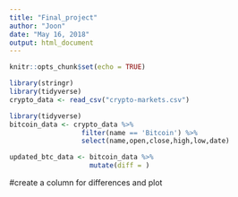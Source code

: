 ```yaml
---
title: "Final_project"
author: "Joon"
date: "May 16, 2018"
output: html_document
---
```


```r
knitr::opts_chunk$set(echo = TRUE)
```

```r
library(stringr)
library(tidyverse)
crypto_data <- read_csv("crypto-markets.csv")
```

```r
library(tidyverse)
bitcoin_data <- crypto_data %>% 
                  filter(name == 'Bitcoin') %>%
                  select(name,open,close,high,low,date)

```
```r
updated_btc_data <- bitcoin_data %>%
                    mutate(diff = )
```
#create a column for differences and plot 